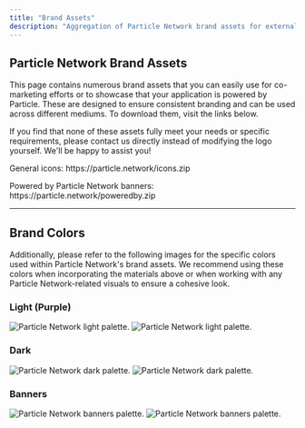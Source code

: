 ```yaml
---
title: "Brand Assets"
description: "Aggregation of Particle Network brand assets for external usage."
---
```


## Particle Network Brand Assets

This page contains numerous brand assets that you can easily use for co-marketing efforts or to showcase that your application is powered by Particle. These are designed to ensure consistent branding and can be used across different mediums. To download them, visit the links below. 

If you find that none of these assets fully meet your needs or specific requirements, please contact us directly instead of modifying the logo yourself. We'll be happy to assist you! 


<Note>
<p>General icons: https://particle.network/icons.zip</p>
<p>Powered by Particle Network banners: https://particle.network/poweredby.zip</p>
</Note>

***

## Brand Colors

Additionally, please refer to the following images for the specific colors used within Particle Network's brand assets. We recommend using these colors when incorporating the materials above or when working with any Particle Network-related visuals to ensure a cohesive look.

### Light (Purple)

<div className="flex justify-center">
<img
  className="block h-64 dark:hidden"
  src="/landing/more/images/light.png"
  alt="Particle Network light palette."
/>
<img
  className="hidden h-64 dark:block"
  src="/landing/more/images/light.png"
  alt="Particle Network light palette."
/>
</div>

### Dark

<div className="flex justify-center">
<img
  className="block h-64 dark:hidden"
  src="/landing/more/images/dark.png"
  alt="Particle Network dark palette."
/>
<img
  className="hidden h-64 dark:block"
  src="/landing/more/images/dark.png"
  alt="Particle Network dark palette."
/>
</div>

### Banners

<div className="flex justify-center">
<img
  className="block h-64 dark:hidden"
  src="/landing/more/images/banners.png"
  alt="Particle Network banners palette."
/>
<img
  className="hidden h-64 dark:block"
  src="/landing/more/images/banners.png"
  alt="Particle Network banners palette."
/>
</div>
